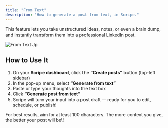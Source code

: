 ```yaml
---
title: "From Text"
description: "How to generate a post from text, in Scripe."
---
```


This feature lets you take unstructured ideas, notes, or even a brain dump, and instantly transform them into a professional LinkedIn post.

![From Text Jp](/images/from-text.jpg)

## How to Use It

1. On your **Scripe dashboard**, click the **“Create posts”** button (top-left sidebar)
2. In the pop-up menu, select **“Generate from text”**
3. Paste or type your thoughts into the text box
4. Click **“Generate post from text”**
5. Scripe will turn your input into a post draft — ready for you to edit, schedule, or publish\!

<Tip>
  For best results, aim for at least 100 characters. The more context you give, the better your post will be\!
</Tip>